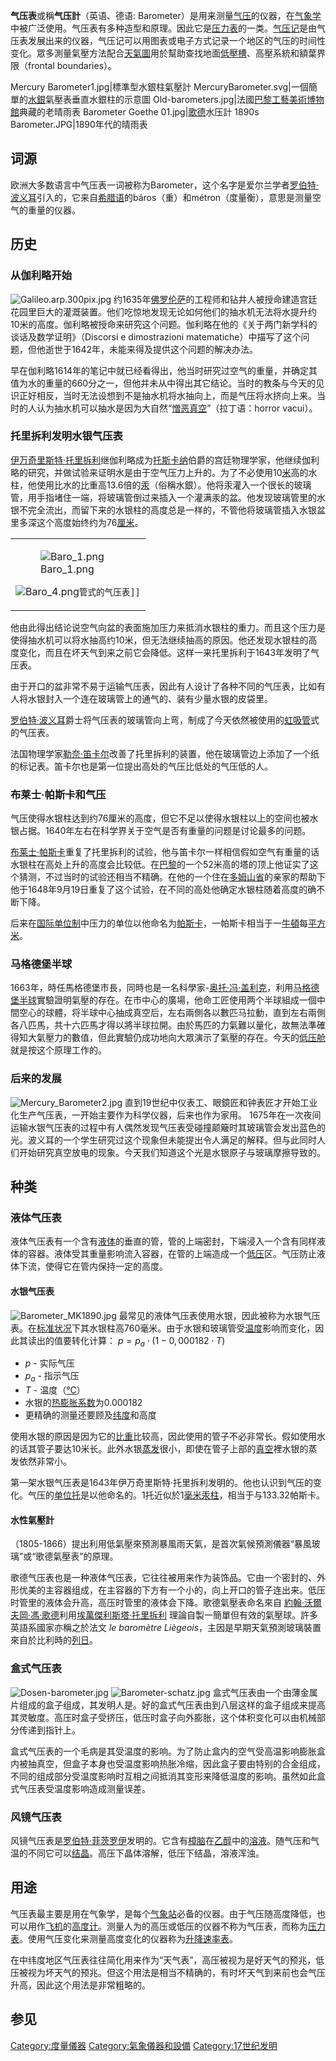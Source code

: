 {{Unreferenced |time=2011-11-26T17:44:17+00:00 }}
{{noteTA
|G1=物理學
|1=zh-hans:气压表; zh-hant:氣壓錶;
}}
'''气压表'''或稱'''气压計'''（英语、德语: Barometer）是用来测量[[气压|气压]]的仪器，在[[气象学|气象学]]中被广泛使用。气压表有多种造型和原理。因此它是[[压力表|压力表]]的一类。[[气压记|气压记]]是由气压表发展出来的仪器，气压记可以用图表或电子方式记录一个地区的气压的时间性变化。眾多測量氣壓方法配合[[天氣圖|天氣圖]]用於幫助查找地面[[低壓槽|低壓槽]]、高壓系統和額葉界限（frontal boundaries）。

<gallery>
Mercury Barometer1.jpg|標準型水銀柱氣壓計
MercuryBarometer.svg|一個簡單的[[汞|水銀]]氣壓表垂直水銀柱的示意圖
Old-barometers.jpg|法國[[巴黎|巴黎]][[工藝美術博物館|工藝美術博物館]]典藏的老晴雨表
Barometer Goethe 01.jpg|[[约翰·沃尔夫冈·冯·歌德|歌德]]水压計
1890s Barometer.JPG|1890年代的晴雨表
</gallery>

== 词源 ==
欧洲大多数语言中气压表一词被称为Barometer，这个名字是爱尔兰学者[[罗伯特·波义耳|罗伯特·波义耳]]引入的，它来自[[希腊语|希腊语]]的báros（重）和métron（度量衡），意思是测量空气的重量的仪器。

== 历史 ==
=== 从伽利略开始 ===
[[File:Galileo.arp.300pix.jpg|thumb]]
约1635年[[佛罗伦萨|佛罗伦萨]]的工程师和钻井人被授命建造宫廷花园里巨大的灌溉装置。他们吃惊地发现无论如何他们的抽水机无法将水提升约10米的高度。伽利略被授命来研究这个问题。伽利略在他的《关于两门新学科的谈话及数学证明》（Discorsi e dimostrazioni matematiche）中描写了这个问题，但他逝世于1642年，未能来得及提供这个问题的解决办法。

早在伽利略1614年的笔记中就已经看得出，他当时研究过空气的重量，并确定其值为水的重量的660分之一，但他并未从中得出其它结论。当时的教条与今天的见识正好相反，当时无法设想到不是抽水机将水抽向上，而是气压将水挤向上来。当时的人认为抽水机可以抽水是因为大自然“[[憎恶真空|憎恶真空]]”（拉丁语：horror vacui）。

=== 托里拆利发明水银气压表 ===
[[伊万奇里斯特·托里拆利|伊万奇里斯特·托里拆利]]继伽利略成为[[托斯卡纳|托斯卡纳]]伯爵的宫廷物理学家，他继续伽利略的研究，并做试验来证明水是由于空气压力上升的。为了不必使用10[[公尺|米]]高的水柱，他使用比水的比重高13.6倍的[[汞|汞]]（俗稱水銀）。他将汞灌入一个很长的玻璃管，用手指堵住一端，将玻璃管倒过来插入一个灌满汞的盆。他发现玻璃管里的水银不完全流出，而留下来的水银柱的高度总是一样的，不管他将玻璃管插入水银盆里多深这个高度始终约为76[[厘米|厘米]]。
{| align=center
| [[File:Baro_1.png|thumb]]
 [[File:Baro_4.png|thumb]]管式的气压表]]
|}

他由此得出结论说空气向盆的表面施加压力来抵消水银柱的重力。而且这个压力是使得抽水机可以将水抽高约10米，但无法继续抽高的原因。他还发现水银柱的高度变化，而且在坏天气到来之前它会降低。这样一来托里拆利于1643年发明了气压表。

由于开口的盆非常不易于运输气压表，因此有人设计了各种不同的气压表，比如有人将水银封入一个连在玻璃管上的通气的、装有少量水银的皮袋里。

[[罗伯特·波义耳|罗伯特·波义耳]]爵士将气压表的玻璃管向上弯，制成了今天依然被使用的[[虹吸管|虹吸管]]式的气压表。

法国物理学家[[勒奈·笛卡尔|勒奈·笛卡尔]]改善了托里拆利的装置，他在玻璃管边上添加了一个纸的标记表。笛卡尔也是第一位提出高处的气压比低处的气压低的人。

=== 布莱士·帕斯卡和气压 ===
气压使得水银柱达到约76厘米的高度，但它不足以使得水银柱以上的空间也被水银占据。1640年左右在科学界关于空气是否有重量的问题是讨论最多的问题。

[[布莱士·帕斯卡|布莱士·帕斯卡]]重复了托里拆利的试验，他与笛卡尔一样相信假如空气有重量的话水银柱在高处上升的高度会比较低。在[[巴黎|巴黎]]的一个52米高的塔的顶上他证实了这个猜测，不过当时的试验还相当不精确。在他的一个住在[[多姆山省|多姆山省]]的亲家的帮助下他于1648年9月19日重复了这个试验，在不同的高处他确定水银柱随着高度的确不断下降。

后来在[[国际单位制|国际单位制]]中压力的单位以他命名为[[帕斯卡|帕斯卡]]，一帕斯卡相当于一[[牛頓_(單位)|牛頓]]每[[平方米|平方米]]。

=== 马格德堡半球 ===
1663年，時任馬格德堡市長，同時也是一名科學家-[[奥托·冯·盖利克|奥托·冯·盖利克]]，利用[[马格德堡半球|马格德堡半球]]實驗證明氣壓的存在。在市中心的廣場，他命工匠使用两个半球組成一個中間空心的球體，将半球中心抽成真空后，左右兩側各以數匹马拉動，直到左右兩側各八匹馬，共十六匹馬才得以將半球拉開。由於馬匹的力氣難以量化，故無法準確得知大氣壓力的數值，但此實驗仍成功地向大眾演示了氣壓的存在。今天的[[低压舱|低压舱]]就是按这个原理工作的。

=== 后来的发展 ===
[[File:Mercury_Barometer2.jpg|thumb]]
直到19世纪中仪表工、眼鏡匠和钟表匠才开始工业化生产气压表，一开始主要作为科学仪器，后来也作为家用。
1675年在一次夜间运输水银气压表的过程中有人偶然发现气压表受碰撞颠簸时其玻璃管会发出蓝色的光。波义耳的一个学生研究过这个现象但未能提出令人满足的解释。但与此同时人们开始研究真空放电的现象。今天我们知道这个光是水银原子与玻璃摩擦导致的。

== 种类 ==
=== 液体气压表 ===
液体气压表有一个含有[[液体|液体]]的垂直的管，管的上端密封，下端浸入一个含有同样液体的容器。液体受其重量影响流入容器，在管的上端造成一个[[低压|低压]]区。气压防止液体下流，使得它在管内保持一定的高度。

==== 水银气压表 ====<!-- [[水银气压计|水银气压计]]和[[汞气压计|汞气压计]]重定向至此 -->
[[File:Barometer_MK1890.jpg|thumb]]
最常见的液体气压表使用水银，因此被称为水银气压表。在[[标准状况|标准状况]]下其水银柱高760毫米。由于水银和玻璃管受[[温度|温度]]影响而变化，因此其读出的值要转化计算：
<math>p = p_a \cdot (1 - 0,000182 \cdot T)</math>
* <math>p</math> - 实际气压
* <math>p_a</math> - 指示气压
* <math>T</math> - 温度（[[摄氏温标|°C]]）
* 水银的[[热膨胀系数|热膨胀系数]]为0.000182
* 更精确的测量还要顾及[[纬度|纬度]]和高度

使用水银的原因是因为它的[[比重|比重]]比较高，因此使用的管子不必非常长。假如使用水的话其管子要达10米长。此外水银[[蒸发|蒸发]]很小，即使在管子上部的[[真空|真空]]裡水银的蒸发依然非常小。

第一架水银气压表是1643年伊万奇里斯特·托里拆利发明的。他也认识到气压的变化。气压的[[單位_(度量衡)|单位]][[托|托]]是以他命名的。1托近似於1[[毫米汞柱|毫米汞柱]]，相当于与133.32帕斯卡。

==== 水性氣壓計 ====
{{tsl|en|Lucien_Vidi|盧生·韋帝|}}（1805-1866）提出利用低氣壓來預測暴風雨天氣，是首次氣候預測儀器“暴風玻璃”或“歌德氣壓表”的原理。  

歌德气压表也是一种液体气压表，它往往被用来作为装饰品。它由一个密封的、外形优美的主容器组成，在主容器的下方有一个小的，向上开口的管子连出来。低压时管里的液体会升高，高压时管里的液体会下降。歌德氣壓表命名來自 [[约翰·沃尔夫冈·冯·歌德|約翰·沃爾夫岡·馮·歌德]]利用[[埃萬傑利斯塔·托里拆利|埃萬傑利斯塔·托里拆利]] 理論自製一簡單但有效的氣壓球。許多英語系國家亦稱之於法文 ''le baromètre Liègeois''，主因是早期天氣預測玻璃裝置來自於比利時的[[列日|列日]]。

=== 盒式气压表 ===
[[File:Dosen-barometer.jpg|thumb]]
[[File:Barometer-schatz.jpg|thumb]]
盒式气压表由一个由薄金属片组成的盒子组成，其发明人是{{tsl|en|Lucien_Vidi|路辛·维蒂|}}。好的盒式气压表由到八层这样的盒子组成来提高其灵敏度。高压时盒子受挤压，低压时盒子向外膨胀，这个体积变化可以由机械部分传递到指针上。

盒式气压表的一个毛病是其受温度的影响。为了防止盒内的空气受高温影响膨胀盒内被抽真空，但盒子本身也受温度影响热胀冷缩，因此盒子要由特别的合金组成，不同的组成部分受温度影响时互相之间抵消其变形来降低温度的影响。虽然如此盒式气压表受温度影响造成测量误差。

=== 风镜气压表 ===
风镜气压表是[[罗伯特·菲茨罗伊|罗伯特·菲茨罗伊]]发明的。它含有[[樟脑|樟脑]]在[[乙醇|乙醇]]中的[[溶液|溶液]]。随气压和气温的不同它可以[[结晶|结晶]]。高压下晶体溶解，低压下结晶，溶液浑浊。

== 用途 ==
气压表最主要是用在气象学，是每个[[气象站|气象站]]必备的仪器。由于气压随高度降低，也可以用作[[飞机|飞机]]的[[高度计|高度计]]。测量人为的高压或低压的仪器不称为气压表，而称为[[压力表|压力表]]。使用气压变化来测量高度变化的仪器称为[[升降速率表|升降速率表]]。

在中纬度地区气压表往往简化用来作为“天气表”，高压被视为是好天气的预兆，低压被视为坏天气的预兆。但这个用法是相当不精确的，有时坏天气到来前也会气压升高，因此这个用法是非常粗略的。

== 参见 ==
{{Commons|Barometer}}
{{氣象設備}}
{{Authority control}}

[[Category:度量儀器|Category:度量儀器]]
[[Category:氣象儀器和設備|Category:氣象儀器和設備]]
[[Category:17世纪发明|Category:17世纪发明]]